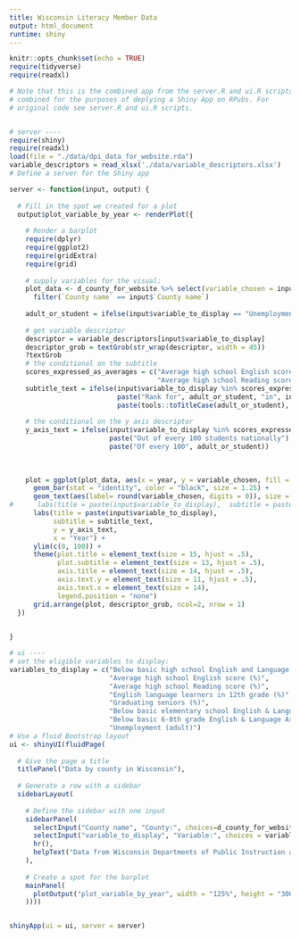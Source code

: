 ```yaml
---
title: Wisconsin Literacy Member Data
output: html_document
runtime: shiny
---
```


```r
knitr::opts_chunk$set(echo = TRUE)
require(tidyverse)
require(readxl)
```



```r
# Note that this is the combined app from the server.R and ui.R scripts
# combined for the purposes of deplying a Shiny App on RPubs. For
# original code see server.R and ui.R scripts.


# server ----
require(shiny)
require(readxl)
load(file = "./data/dpi_data_for_website.rda")
variable_descriptors = read_xlsx('./data/variable_descriptors.xlsx')
# Define a server for the Shiny app

server <- function(input, output) {
  
  # Fill in the spot we created for a plot
  output$plot_variable_by_year <- renderPlot({
    
    # Render a barplot
    require(dplyr)
    require(ggplot2)
    require(gridExtra)
    require(grid)
    
    # supply variables for the visual:
    plot_data <- d_county_for_website %>% select(variable_chosen = input$variable_to_display, `County name`, year) %>%
      filter(`County name` == input$`County name`)
    
    adult_or_student = ifelse(input$variable_to_display == "Unemployment (adult)", "adults", "students")
    
    # get variable descriptor
    descriptor = variable_descriptors[input$variable_to_display]
    descriptor_grob = textGrob(str_wrap(descriptor, width = 45))
    ?textGrob
    # the conditional on the subtitle
    scores_expressed_as_averages = c("Average high school English score (%)",
                                     "Average high school Reading score (%)")
    subtitle_text = ifelse(input$variable_to_display %in% scores_expressed_as_averages, 
                           paste("Rank for", adult_or_student, "in", input$`County name`, "county"),
                           paste(tools::toTitleCase(adult_or_student), "of every 100 in", input$`County name`, "county"))
    
    # the conditional on the y axis descriptor
    y_axis_text = ifelse(input$variable_to_display %in% scores_expressed_as_averages, 
                         paste("Out of every 100 students nationally"), 
                         paste("Of every 100", adult_or_student))
    
    
    
    plot = ggplot(plot_data, aes(x = year, y = variable_chosen, fill = factor(year))) + 
      geom_bar(stat = "identity", color = "black", size = 1.25) +
      geom_text(aes(label= round(variable_chosen, digits = 0)), size = 7, vjust=-.5) +
#      labs(title = paste(input$variable_to_display),  subtitle = paste(tools::toTitleCase(adult_or_student), "of every 100 in", input$`County name`, "county"), y = paste("Of every 100", adult_or_student), x = "Year") +
      labs(title = paste(input$variable_to_display),  
           subtitle = subtitle_text, 
           y = y_axis_text, 
           x = "Year") +
      ylim(c(0, 100)) +
      theme(plot.title = element_text(size = 15, hjust = .5),
            plot.subtitle = element_text(size = 13, hjust = .5),
            axis.title = element_text(size = 14, hjust = .5), 
            axis.text.y = element_text(size = 11, hjust = .5),
            axis.text.x = element_text(size = 14),
            legend.position = "none")
      grid.arrange(plot, descriptor_grob, ncol=2, nrow = 1)
  })
  

}

# ui ----
# set the eligible variables to display:
variables_to_display = c("Below basic high school English and Language Arts (%)", 
                         "Average high school English score (%)", 
                         "Average high school Reading score (%)", 
                         "English language learners in 12th grade (%)", 
                         "Graduating seniors (%)", 
                         "Below basic elementary school English & Language Arts (%)",
                         "Below basic 6-8th grade English & Language Arts (%)", 
                         "Unemployment (adult)")
# Use a fluid Bootstrap layout
ui <- shinyUI(fluidPage(
  
  # Give the page a title
  titlePanel("Data by county in Wisconsin"),
  
  # Generate a row with a sidebar
  sidebarLayout(
    
    # Define the sidebar with one input
    sidebarPanel(
      selectInput("County name", "County:", choices=d_county_for_website$`County name`),
      selectInput("variable_to_display", "Variable:", choices = variables_to_display),
      hr(),
      helpText("Data from Wisconsin Departments of Public Instruction and Workforce Development")
    ),
    
    # Create a spot for the barplot
    mainPanel(
      plotOutput("plot_variable_by_year", width = "125%", height = "300px")
    ))))


shinyApp(ui = ui, server = server)
```

